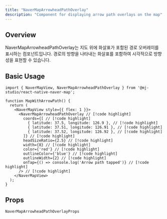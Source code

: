 ```yaml
---
title: "NaverMapArrowheadPathOverlay"
description: "Component for displaying arrow path overlays on the map"
---
```


## Overview

NaverMapArrowheadPathOverlay는 지도 위에 화살표가 포함된 경로 오버레이를 표시하는 컴포넌트입니다.
경로의 방향을 나타내는 화살표를 포함하여 시각적으로 방향성을 표현할 수 있습니다.

## Basic Usage

```tsx
import { NaverMapView, NaverMapArrowheadPathOverlay } from '@mj-studio/react-native-naver-map';

function MapWithArrowPath() {
  return (
    <NaverMapView style={{ flex: 1 }}>
      <NaverMapArrowheadPathOverlay // [!code highlight]
        coords={[ // [!code highlight]
          { latitude: 37.5, longitude: 126.9 }, // [!code highlight]
          { latitude: 37.51, longitude: 126.91 }, // [!code highlight]
          { latitude: 37.52, longitude: 126.92 }, // [!code highlight]
        ]} // [!code highlight]
        headSizeRatio={2.5} // [!code highlight]
        width={8} // [!code highlight]
        color={'red'} // [!code highlight]
        outlineColor={'blue'} // [!code highlight]
        outlineWidth={2} // [!code highlight]
        onTap={() => console.log('Arrow path tapped')} // [!code highlight]
      /> // [!code highlight]
    </NaverMapView>
  );
}
```

## Props

`NaverMapArrowheadPathOverlayProps`

<AutoTypeTable path="../src/component/NaverMapArrowheadPathOverlay.tsx" name="NaverMapArrowheadPathOverlayProps" />
